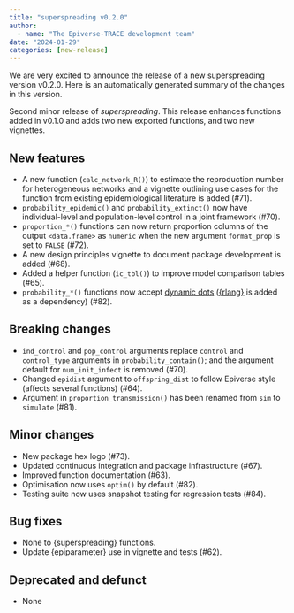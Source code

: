 ```yaml
---
title: "superspreading v0.2.0"
author:
  - name: "The Epiverse-TRACE development team"
date: "2024-01-29"
categories: [new-release]
---
```


We are very excited to announce the release of a new superspreading version v0.2.0.
Here is an automatically generated summary of the changes in this version.

Second minor release of _superspreading_. This release enhances functions added in v0.1.0 and adds two new exported functions, and two new vignettes.

## New features

* A new function (`calc_network_R()`) to estimate the reproduction number for heterogeneous networks and a vignette outlining use cases for the function from existing epidemiological literature is added (#71).
* `probability_epidemic()` and `probability_extinct()` now have individual-level and population-level control in a joint framework (#70).
* `proportion_*()` functions can now return proportion columns of the output `<data.frame>` as `numeric` when the new argument `format_prop` is set to `FALSE` (#72).
* A new design principles vignette to document package development is added (#68).
* Added a helper function (`ic_tbl()`) to improve model comparison tables (#65).
* `probability_*()` functions now accept [dynamic dots](https://rlang.r-lib.org/reference/dyn-dots.html) ([{rlang}](https://CRAN.R-project.org/package=rlang) is added as a dependency) (#82).

## Breaking changes

* `ind_control` and `pop_control` arguments replace `control` and `control_type` arguments in `probability_contain()`; and the argument default for `num_init_infect` is removed (#70).
* Changed `epidist` argument to `offspring_dist` to follow Epiverse style (affects several functions) (#64).
* Argument in `proportion_transmission()` has been renamed from `sim` to `simulate` (#81).

## Minor changes

* New package hex logo (#73).
* Updated continuous integration and package infrastructure (#67).
* Improved function documentation (#63).
* Optimisation now uses `optim()` by default (#82).
* Testing suite now uses snapshot testing for regression tests (#84).

## Bug fixes

* None to {superspreading} functions.
* Update {epiparameter} use in vignette and tests (#62).

## Deprecated and defunct

* None

